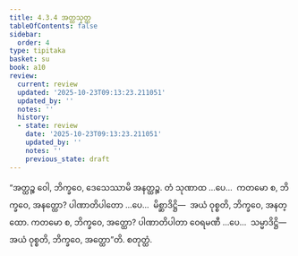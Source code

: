 ```yaml
---
title: 4.3.4 အတ္ထသုတ္တ
tableOfContents: false
sidebar:
  order: 4
type: tipitaka
basket: su
book: a10
review:
  current: review
  updated: '2025-10-23T09:13:23.211051'
  updated_by: ''
  notes: ''
  history:
  - state: review
    date: '2025-10-23T09:13:23.211051'
    updated_by: ''
    notes: ''
    previous_state: draft
---
```



<ReviewStatus review={frontmatter.review} showDetails={true} />

<HypothesisAnnotation frontmatter={frontmatter} />

<DynamicBreadcrumb />

<Division number="181" book="a10" e="ch" v="17" p="483">

<Paragraph number="1330" book="a10">
“အတ္ထဉ္စ ဝေါ, ဘိက္ခဝေ, ဒေသေဿာမိ အနတ္ထဉ္စ. တံ သုဏာထ …ပေ…  ကတမော စ, ဘိက္ခဝေ, အနတ္ထော? ပါဏာတိပါတော …ပေ…  မိစ္ဆာဒိဋ္ဌိ—  အယံ ဝုစ္စတိ, ဘိက္ခဝေ, အနတ္ထော.
</Paragraph>

<Paragraph number="1331" book="a10">
ကတမော စ, ဘိက္ခဝေ, အတ္ထော? ပါဏာတိပါတာ ဝေရမဏီ …ပေ…  သမ္မာဒိဋ္ဌိ—  အယံ ဝုစ္စတိ, ဘိက္ခဝေ, အတ္ထော”တိ.

</Paragraph>
</Division>

<Paragraph number="1332" type="center" book="a10">
စတုတ္ထံ.
</Paragraph>